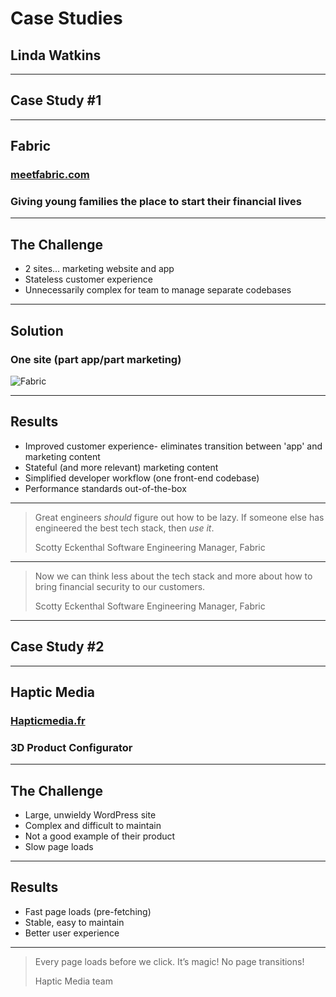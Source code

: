 

# Case Studies

## Linda Watkins

---

## Case Study #1

---

## Fabric

### [meetfabric.com](https://meetfabric.com)

### Giving young families the place to start their financial lives

---

## The Challenge

- 2 sites... marketing website and app
- Stateless customer experience
- Unnecessarily complex for team to manage separate codebases

---

## Solution

### One site (part app/part marketing)

![Fabric](static/images/fabric.jpg)

---

## Results

- Improved customer experience- eliminates transition between 'app' and marketing content
- Stateful (and more relevant) marketing content
- Simplified developer workflow (one front-end codebase)
- Performance standards out-of-the-box

---

> Great engineers _should_ figure out how to be lazy. If someone else has engineered the best tech stack, then _use it_.
> 
> Scotty Eckenthal
> Software Engineering Manager, Fabric

---

> Now we can think less about the tech stack and more about how to bring financial security to our customers.
> 
> Scotty Eckenthal
> Software Engineering Manager, Fabric

---

## Case Study #2

---

## Haptic Media

### [Hapticmedia.fr](https://hapticmedia.fr)

### 3D Product Configurator

---

## The Challenge

- Large, unwieldy WordPress site
- Complex and difficult to maintain
- Not a good example of their product
- Slow page loads

---

## Results

- Fast page loads (pre-fetching)
- Stable, easy to maintain
- Better user experience

---

> Every page loads before we click. It’s magic! No page transitions!
>
> Haptic Media team
